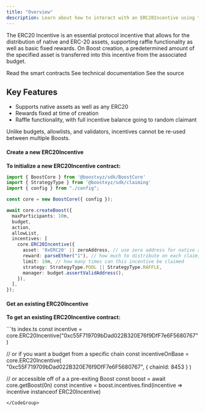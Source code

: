 ```yaml
---
title: "Overview"
description: Learn about how to interact with an ERC20Incentive using the SDK
---
```



The ERC20 Incentive is an essential protocol incentive that allows for the distribution of native and ERC-20 assets, supporting raffle functionality as well as basic fixed rewards. On Boost creation, a predetermined amount of the specified asset is transferred into this incentive from the associated budget.

<SDKDisclaimer />

<CardGroup cols={3}>
  <Card
    title="Smart Contract"
    icon="file-contract"
    href="https://github.com/boostxyz/boost-protocol/blob/main/packages/evm/contracts/incentives/ERC20Incentive.sol"
  >
      Read the smart contracts
  </Card>
  <Card
    title="Typedoc"
    icon="file-lines"
    href="https://sdk.boost.xyz/classes/ERC20Incentive.html"
  >
    See technical documentation
  </Card>
  <Card
    title="SDK Implementation"
    icon="file-code"
    href="https://github.com/boostxyz/boost-protocol/blob/main/packages/sdk/src/Incentives/ERC20Incentive.ts"
  >
    See the source
  </Card>
</CardGroup>

## Key Features

- Supports native assets as well as any ERC20
- Rewards fixed at time of creation
- Raffle functionality, with full incentive balance going to random claimant

<Info>
  Unlike budgets, allowlists, and validators, incentives cannot be re-used between multiple Boosts.
</Info>

#### Create a new ERC20Incentive

**To initialize a new ERC20Incentive contract:**

<CodeGroup>

  ```ts index.ts
  import { BoostCore } from '@boostxyz/sdk/BoostCore'
  import { StrategyType } from '@boostxyz/sdk/claiming'
  import { config } from "./config";

  const core = new BoostCore({ config });

  await core.createBoost({
    maxParticipants: 10n,
    budget,
    action,
    allowList,
    incentives: [
      core.ERC20Incentive({
        asset: '0xERC20' || zeroAddress, // use zero address for native assets
        reward: parseEther("1"), // how much to distribute on each claim, with the RAFFLE stratgy, the total reward is `parseEther("1") * limit`
        limit: 10n, // how many times can this incentive be claimed
        strategy: StrategyType.POOL || StrategyType.RAFFLE,
        manager: budget.assertValidAddress(),
      }),
    ],
  });
  ```

  <Config />
</CodeGroup>

#### Get an existing ERC20Incentive

**To get an existing ERC20Incentive contract:**

<CodeGroup>
```ts index.ts
const incentive = core.ERC20Incentive("0xc55F719709bDad022B320E76f9DfF7e6F5680767")

// or if you want a budget from a specific chain
const incentiveOnBase = core.ERC20Incentive(
  "0xc55F719709bDad022B320E76f9DfF7e6F5680767",
  { chainId: 8453 }
)

// or accessible off of a a pre-exiting Boost
const boost = await core.getBoost(0n)
const incentive = boost.incentives.find(incentive => incentive instanceof ERC20Incentive)
```
</CodeGroup>
